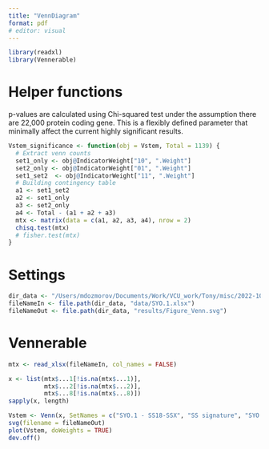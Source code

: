 ```yaml
---
title: "VennDiagram"
format: pdf
# editor: visual
---
```


```r
library(readxl)
library(Vennerable)
```

# Helper functions

p-values are calculated using Chi-squared test under the assumption there are 22,000 protein coding gene. This is a flexibly defined parameter that minimally affect the current highly significant results.

```r
Vstem_significance <- function(obj = Vstem, Total = 1139) {
  # Extract venn counts
  set1_only <- obj@IndicatorWeight["10", ".Weight"]
  set2_only <- obj@IndicatorWeight["01", ".Weight"]
  set1_set2  <- obj@IndicatorWeight["11", ".Weight"]
  # Building contingency table
  a1 <- set1_set2
  a2 <- set1_only
  a3 <- set2_only
  a4 <- Total - (a1 + a2 + a3)
  mtx <- matrix(data = c(a1, a2, a3, a4), nrow = 2)
  chisq.test(mtx)
  # fisher.test(mtx)
}
```

# Settings

```r
dir_data <- "/Users/mdozmorov/Documents/Work/VCU_work/Tony/misc/2022-10-05.Venn"
fileNameIn <- file.path(dir_data, "data/SYO.1.xlsx")
fileNameOut <- file.path(dir_data, "results/Figure_Venn.svg")
```

# Vennerable

```r
mtx <- read_xlsx(fileNameIn, col_names = FALSE)

x <- list(mtx$...1[!is.na(mtx$...1)], 
          mtx$...2[!is.na(mtx$...2)], 
          mtx$...8[!is.na(mtx$...8)])
sapply(x, length)

Vstem <- Venn(x, SetNames = c("SYO.1 - SS18-SSX", "SS signature", "SYO.1 - KDM2B"))
svg(filename = fileNameOut)
plot(Vstem, doWeights = TRUE)
dev.off()
```

